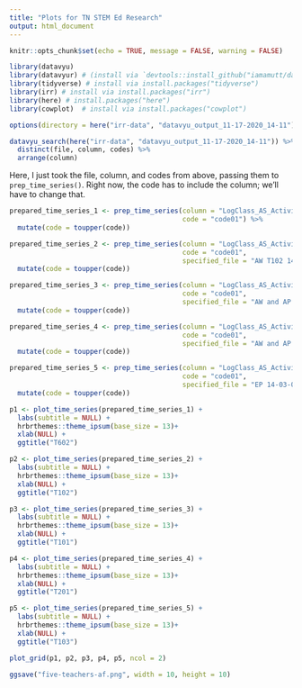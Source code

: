 ```yaml
---
title: "Plots for TN STEM Ed Research"
output: html_document
---
```


```r
knitr::opts_chunk$set(echo = TRUE, message = FALSE, warning = FALSE)
```

```r
library(datavyu)
library(datavyur) # (install via `devtools::install_github("iamamutt/datavyur")`)
library(tidyverse) # install via install.packages("tidyverse")
library(irr) # install via install.packages("irr")
library(here) # install.packages("here")
library(cowplot)  # install via install.packages("cowplot")
```

```r
options(directory = here("irr-data", "datavyu_output_11-17-2020_14-11"))
```

```r
datavyu_search(here("irr-data", "datavyu_output_11-17-2020_14-11")) %>% 
  distinct(file, column, codes) %>% 
  arrange(column)
```

Here, I just took the file, column, and codes from above, passing them to `prep_time_series()`. Right now, the code has to include the column; we'll have to change that.

```r
prepared_time_series_1 <- prep_time_series(column = "LogClass_AS_ActivityFormat",
                                           code = "code01") %>% 
  mutate(code = toupper(code))

prepared_time_series_2 <- prep_time_series(column = "LogClass_AS_ActivityFormat",
                                           code = "code01",
                                           specified_file = "AW T102 14-02-17 Content Log")%>% 
  mutate(code = toupper(code))

prepared_time_series_3 <- prep_time_series(column = "LogClass_AS_ActivityFormat",
                                           code = "code01",
                                           specified_file = "AW and AP Consensus T101 14-02-10 Content Log") %>% 
  mutate(code = toupper(code))

prepared_time_series_4 <- prep_time_series(column = "LogClass_AS_ActivityFormat",
                                           code = "code01",
                                           specified_file = "AW and AP T201 14-12-03 Consensus Log") %>% 
  mutate(code = toupper(code))

prepared_time_series_5 <- prep_time_series(column = "LogClass_AS_ActivityFormat",
                                           code = "code01",
                                           specified_file = "EP 14-03-04 T103 Content Log Consensus")%>% 
  mutate(code = toupper(code))
```

```r
p1 <- plot_time_series(prepared_time_series_1) +
  labs(subtitle = NULL) +
  hrbrthemes::theme_ipsum(base_size = 13)+
  xlab(NULL) +
  ggtitle("T602")

p2 <- plot_time_series(prepared_time_series_2) +
  labs(subtitle = NULL) +
  hrbrthemes::theme_ipsum(base_size = 13)+
  xlab(NULL) +
  ggtitle("T102")

p3 <- plot_time_series(prepared_time_series_3) +
  labs(subtitle = NULL) +
  hrbrthemes::theme_ipsum(base_size = 13)+
  xlab(NULL) +
  ggtitle("T101")

p4 <- plot_time_series(prepared_time_series_4) +
  labs(subtitle = NULL) +
  hrbrthemes::theme_ipsum(base_size = 13)+
  xlab(NULL) +
  ggtitle("T201")

p5 <- plot_time_series(prepared_time_series_5) +
  labs(subtitle = NULL) +
  hrbrthemes::theme_ipsum(base_size = 13)+
  xlab(NULL) +
  ggtitle("T103")
```

```r
plot_grid(p1, p2, p3, p4, p5, ncol = 2)

ggsave("five-teachers-af.png", width = 10, height = 10)
```

